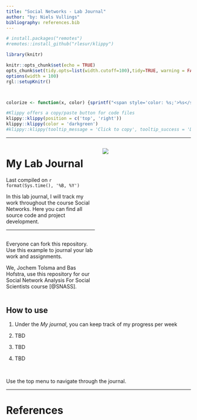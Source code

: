```yaml
---
title: "Social Networks - Lab Journal"
author: "by: Niels Vullings"
bibliography: references.bib
---
```


```r
# install.packages("remotes")
#remotes::install_github("rlesur/klippy")
```

```r
library(knitr)

knitr::opts_chunk$set(echo = TRUE)
opts_chunk$set(tidy.opts=list(width.cutoff=100),tidy=TRUE, warning = FALSE, message = FALSE,comment = "#>", cache=TRUE, class.source=c("test"), class.output=c("test2"))
options(width = 100)
rgl::setupKnitr()



colorize <- function(x, color) {sprintf("<span style='color: %s;'>%s</span>", color, x) }

```

```r
#Klippy offers a copy/paste button for code files
klippy::klippy(position = c('top', 'right'))
klippy::klippy(color = 'darkgreen')
#klippy::klippy(tooltip_message = 'Click to copy', tooltip_success = 'Done')
```

------------------------------------------------------------------------


::: columns
::: {.column width="50%"}
# My Lab Journal

Last compiled on `r format(Sys.time(), '%B, %Y')`

In this lab journal, I will track my work throughout the course Social Networks. Here you can find all source code and project development. <br>

------------------------------------------------------------------------

## 

Everyone can fork this repository. Use this example to journal your lab work and assignments.

We, Jochem Tolsma and Bas Hofstra, use this repository for our Social Network Analysis For Social Scientists course [@SNASS].
:::

::: {.column width="50%"}
![](images/cover.jpg)
:::
:::

## How to use

1.  Under the *My journal*, you can keep track of my progress per week 

2.  TBD

3.  TBD

4.  TBD

<br>

Use the top menu to navigate through the journal.

------------------------------------------------------------------------

# References
